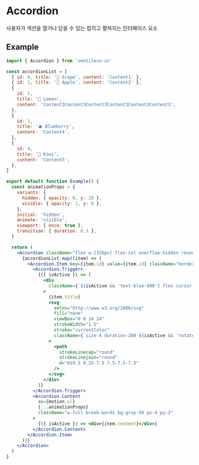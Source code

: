 
<Meta title="COMPONENTS/Accordion" />

# Accordion

사용자가 섹션을 열거나 닫을 수 있는 접히고 펼쳐지는 인터페이스 요소

## Example

```jsx
import { Accordion } from 'ventileco-ui'

const accordionList = [
  { id: 0, title: '🍇 Grape', content: 'Content1' },
  { id: 1, title: '🍎 Apple', content: 'Content2' },
  {
    id: 2,
    title: '🍋 Lemon',
    content: 'Content3Content3Content3Content3Content3Content3',
  },
  {
    id: 3,
    title: '🫐 Blueberry',
    content: 'Content4',
  },
  {
    id: 4,
    title: '🥝 Kiwi',
    content: 'Content5',
  },
]

export default function Example() {
  const animationProps = {
    variants: {
      hidden: { opacity: 0, y: 20 },
      visible: { opacity: 1, y: 0 },
    },
    initial: 'hidden',
    animate: 'visible',
    viewport: { once: true },
    transition: { duration: 0.3 },
  }

  return (
    <Accordion className="flex w-[320px] flex-col overflow-hidden rounded-md border border-black">
      {accordionList.map((item) => (
        <Accordion.Item key={item.id} value={item.id} className="border">
          <Accordion.Trigger>
            {({ isActive }) => (
              <div
                className={`${isActive && 'text-blue-600'} flex cursor-pointer items-center justify-between px-4 py-2 text-left`}
              >
                {item.title}
                <svg
                  xmlns="http://www.w3.org/2000/svg"
                  fill="none"
                  viewBox="0 0 24 24"
                  strokeWidth="1.5"
                  stroke="currentColor"
                  className={`size-4 duration-200 ${isActive && 'rotate-180'}`}
                >
                  <path
                    strokeLinecap="round"
                    strokeLinejoin="round"
                    d="m19.5 8.25-7.5 7.5-7.5-7.5"
                  />
                </svg>
              </div>
            )}
          </Accordion.Trigger>
          <Accordion.Content
            as={motion.ul}
            {...animationProps}
            className="w-full break-words bg-gray-50 px-4 py-3"
          >
            {({ isActive }) => <div>{item.content}</div>}
          </Accordion.Content>
        </Accordion.Item>
      ))}
    </Accordion>
  )
}
```
